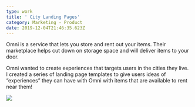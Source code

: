 ```yaml
---
type: work
title: ' City Landing Pages'
category: Marketing - Product
date: 2019-12-04T21:46:35.623Z
---
```

Omni is a service that lets you store and rent out your items. Their marketplace helps cut down on storage space and will deliver items to your door. 

Omni wanted to create experiences that targets users in the cities they live. I created a series of landing page templates to give users ideas of “experiences” they can have with Omni with items that are available to rent near them! 

![](/assets/omni-experience-landing-page.png)

